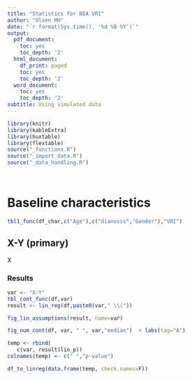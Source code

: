 ```yaml
---
title: "Statistics for NIA VRI"
author: "Olsen MH"
date: "`r format(Sys.time(), '%d %B %Y')`"
output:
  pdf_document:
    toc: yes
    toc_depth: '2'
  html_document:
    df_print: paged
    toc: yes
    toc_depth: '2'
  word_document:
    toc: yes
    toc_depth: '2'
subtitle: Using simulated data
---
```


```r
library(knitr)
library(kableExtra)
library(huxtable)
library(flextable)
source("_functions.R")
source("_import_data.R")
source("_data_handling.R")




```

\newpage
# Baseline characteristics

```r
tbl1_func(df_char,c("Age"),c("dianosis","Gender"),"VRI")

```

\newpage

## X-Y (primary)
X

### Results

```r

var <- "X-Y"
tbl_cont_func(df,var)
result <- lin_reg(df,paste0(var," \\("))

fig_lin_assumptions(result, name=var)

fig_num_cont(df, var, " ", var,"median")  + labs(tag="A")

temp <- rbind(
   c(var, result$lin_p))
colnames(temp) <- c(" ","p-value")

df_to_linreg(data.frame(temp, check.names=F))

```

